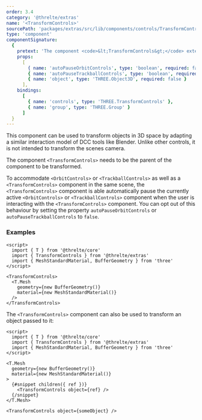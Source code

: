 ```yaml
---
order: 3.4
category: '@threlte/extras'
name: '<TransformControls>'
sourcePath: 'packages/extras/src/lib/components/controls/TransformControls/TransformControls.svelte'
type: 'component'
componentSignature:
  {
    pretext: 'The component <code>&lt;TransformControls&gt;</code> extends both <code>&lt;T.TransformControls&gt;</code> and <code>&lt;T.Group&gt;</code>. You may pass any property of either of these components to the component <code>&lt;TransformControls&gt;</code>.',
    props:
      [
        { name: 'autoPauseOrbitControls', type: 'boolean', required: false },
        { name: 'autoPauseTrackballControls', type: 'boolean', required: false },
        { name: 'object', type: 'THREE.Object3D', required: false }
      ],
    bindings:
      [
        { name: 'controls', type: 'THREE.TransformControls' },
        { name: 'group', type: 'THREE.Group' }
      ]
  }
---
```


This component can be used to transform objects in 3D space by adapting a similar interaction model of DCC tools like Blender. Unlike other controls, it is not intended to transform the scenes camera.

The component `<TransformControls>` needs to be the parent of the component to be transformed.

To accommodate `<OrbitControls>` or `<TrackballControls>` as well as a `<TransformControls>` component in the same scene, the `<TransformControls>` component is able automatically pause the currently active `<OrbitControls>` or `<TrackballControls>` component when the user is interacting with the `<TransformControls>` component. You can opt out of this behaviour by setting the property `autoPauseOrbitControls` or `autoPauseTrackballControls` to `false`.

<Example
  path="extras/transform-controls"
  iframe
/>

### Examples

```svelte title="Scene.svelte"
<script>
  import { T } from '@threlte/core'
  import { TransformControls } from '@threlte/extras'
  import { MeshStandardMaterial, BufferGeometry } from 'three'
</script>

<TransformControls>
  <T.Mesh
    geometry={new BufferGeometry()}
    material={new MeshStandardMaterial()}
  />
</TransformControls>
```

The `<TransformControls>` component can also be used to transform an object passed to it:

```svelte title="Scene.svelte"
<script>
  import { T } from '@threlte/core'
  import { TransformControls } from '@threlte/extras'
  import { MeshStandardMaterial, BufferGeometry } from 'three'
</script>

<T.Mesh
  geometry={new BufferGeometry()}
  material={new MeshStandardMaterial()}
>
  {#snippet children({ ref })}
    <TransformControls object={ref} />
  {/snippet}
</T.Mesh>

<TransformControls object={someObject} />
```
